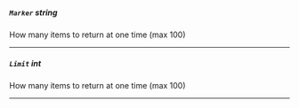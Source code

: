 
##### `Marker` *string*

How many items to return at one time (max 100)

---

##### `Limit` *int*

How many items to return at one time (max 100)

<Collapsible>
  <A/>
</Collapsible>

---
